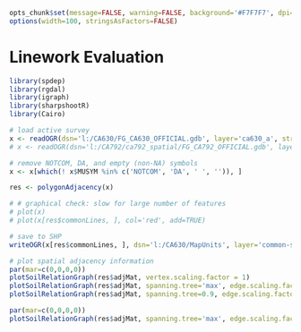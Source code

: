 ```{r setup, echo=FALSE, results='hide'}
opts_chunk$set(message=FALSE, warning=FALSE, background='#F7F7F7', dpi=100, fig.align='center', dev='CairoPNG', tidy=FALSE)
options(width=100, stringsAsFactors=FALSE)
```

# Linework Evaluation

```{r ex-1, fig.width=10, fig.height=10}
library(spdep)
library(rgdal)
library(igraph)
library(sharpshootR)
library(Cairo)

# load active survey
x <- readOGR(dsn='l:/CA630/FG_CA630_OFFICIAL.gdb', layer='ca630_a', stringsAsFactors=FALSE)
# x <- readOGR(dsn='l:/CA792/ca792_spatial/FG_CA792_OFFICIAL.gdb', layer='ca792_a', stringsAsFactors=FALSE)

# remove NOTCOM, DA, and empty (non-NA) symbols
x <- x[which(! x$MUSYM %in% c('NOTCOM', 'DA', ' ', '')), ]

res <- polygonAdjacency(x)

# # graphical check: slow for large number of features
# plot(x)
# plot(x[res$commonLines, ], col='red', add=TRUE)

# save to SHP
writeOGR(x[res$commonLines, ], dsn='l:/CA630/MapUnits', layer='common-soil-lines', driver='ESRI Shapefile', overwrite_layer=TRUE)

# plot spatial adjacency information
par(mar=c(0,0,0,0))
plotSoilRelationGraph(res$adjMat, vertex.scaling.factor = 1)
plotSoilRelationGraph(res$adjMat, spanning.tree='max', edge.scaling.factor=0.1, vertex.scaling.factor=1)
plotSoilRelationGraph(res$adjMat, spanning.tree=0.9, edge.scaling.factor=0.1)
```

```{r ex-2, fig.width=10, fig.height=10}
par(mar=c(0,0,0,0))
plotSoilRelationGraph(res$adjMat, spanning.tree='max', edge.scaling.factor=0.1, vertex.scaling.factor=1.5)
```



